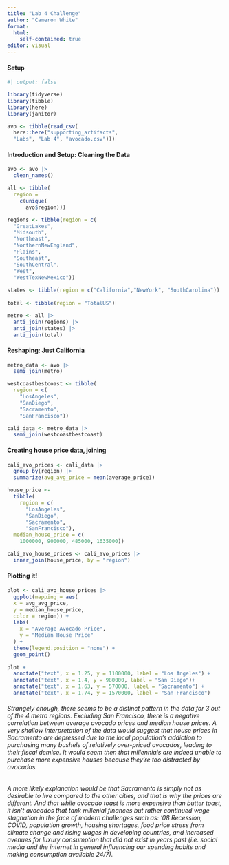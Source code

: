 ```yaml
---
title: "Lab 4 Challenge"
author: "Cameron White"
format: 
  html:
    self-contained: true
editor: visual
---
```


#### Setup

```r
#| output: false

library(tidyverse)
library(tibble)
library(here)
library(janitor)

avo <- tibble(read_csv(
  here::here("supporting_artifacts", 
  "Labs", "Lab 4", "avocado.csv")))
```

#### Introduction and Setup: Cleaning the Data

```r
avo <- avo |> 
  clean_names()

all <- tibble(
  region = 
    c(unique(
      avo$region)))

regions <- tibble(region = c(
  "GreatLakes",
  "Midsouth",
  "Northeast",
  "NorthernNewEngland",
  "Plains",
  "Southeast",
  "SouthCentral",
  "West",
  "WestTexNewMexico"))
  
states <- tibble(region = c("California","NewYork", "SouthCarolina"))
  
total <- tibble(region = "TotalUS")

metro <- all |> 
  anti_join(regions) |> 
  anti_join(states) |> 
  anti_join(total)
```

#### Reshaping: Just California

```r
metro_data <- avo |> 
  semi_join(metro)

westcoastbestcoast <- tibble(
  region = c(
    "LosAngeles", 
    "SanDiego", 
    "Sacramento", 
    "SanFrancisco"))

cali_data <- metro_data |> 
  semi_join(westcoastbestcoast)
```

#### Creating house price data, joining

```r
cali_avo_prices <- cali_data |> 
  group_by(region) |> 
  summarize(avg_avg_price = mean(average_price))

house_price <- 
  tibble(
    region = c(
      "LosAngeles", 
      "SanDiego", 
      "Sacramento", 
      "SanFrancisco"), 
  median_house_price = c(
    1000000, 900000, 485000, 1635000))

cali_avo_house_prices <- cali_avo_prices |> 
  inner_join(house_price, by = "region")


```

#### Plotting it!

```r
plot <- cali_avo_house_prices |> 
  ggplot(mapping = aes(
  x = avg_avg_price,
  y = median_house_price, 
  color = region)) +
  labs(
    x = "Average Avocado Price",
    y = "Median House Price"
  ) +
  theme(legend.position = "none") +
  geom_point()
  
plot +
  annotate("text", x = 1.25, y = 1100000, label = "Los Angeles") +
  annotate("text", x = 1.4, y = 980000, label = "San Diego")+
  annotate("text", x = 1.63, y = 570000, label = "Sacramento") +
  annotate("text", x = 1.74, y = 1570000, label = "San Francisco")
```

###### Strangely enough, there seems to be a distinct pattern in the data for 3 out of the 4 metro regions. Excluding San Francisco, there is a negative correlation between average avocado prices and median house prices. A very shallow interpretation of the data would suggest that house prices in Sacramento are depressed due to the local population's addiction to purchasing many bushels of relatively over-priced avocados, leading to their fiscal demise. It would seem then that millennials are indeed unable to purchase more expensive houses because they're too distracted by avocados.

###### A more likely explanation would be that Sacramento is simply not as desirable to live compared to the other cities, and that is why the prices are different. And that while avocado toast is more expensive than butter toast, it isn't avocados that tank millenial finances but rather continued wage stagnation in the face of modern challenges such as: '08 Recession, COVID, population growth, housing shortages, food price stress from climate change and rising wages in developing countries, and increased avenues for luxury consumption that did not exist in years past (i.e. social media and the internet in general influencing our spending habits and making consumption available 24/7).
